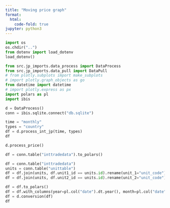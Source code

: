 ```yaml
---
title: "Moving price graph"
format:
  html:
    code-fold: true
jupyter: python3
---
```


```python
import os
os.chdir("..")
from dotenv import load_dotenv
load_dotenv()
```

```python
from src.jp_imports.data_process import DataProcess
from src.jp_imports.data_pull import DataPull
# from plotly.subplots import make_subplots
# import plotly.graph_objects as go
from datetime import datetime
# import plotly.express as px
import polars as pl
import ibis

d = DataProcess()
conn = ibis.sqlite.connect("db.sqlite")
```

```python
time = "monthly"
types = "country"
df = d.process_int_jp(time, types)
df
```

```python
d.process_price()
```

```python
df = conn.table("inttradedata").to_polars()
```

```python
df = conn.table("inttradedata")
units = conn.table("unittable")
df = df.join(units, df.unit1_id == units.id).rename(unit_1="unit_code")
df = df.join(units, df.unit2_id == units.id).rename(unit_2="unit_code")

df = df.to_polars()
df = df.with_columns(year=pl.col("date").dt.year(), month=pl.col("date").dt.month())
df = d.conversion(df)
df
```
